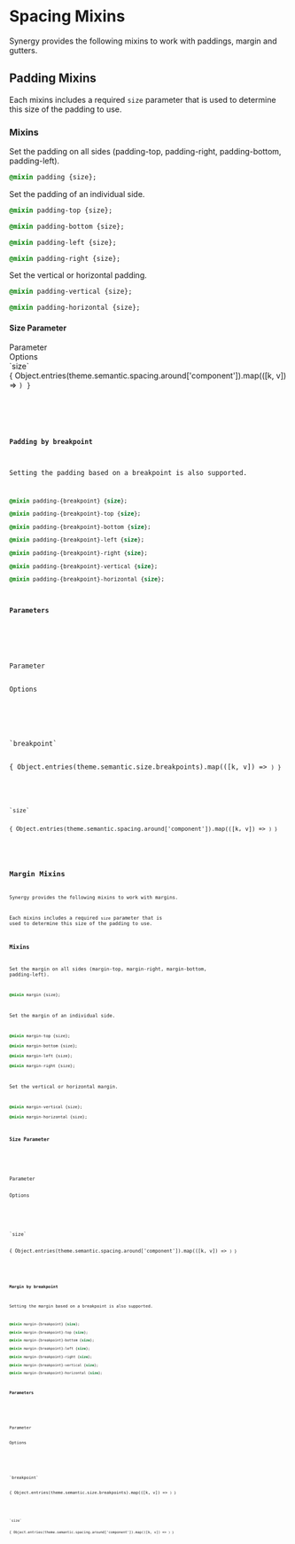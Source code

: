 
<Meta title="Docs/Developers/Mixins/Spacing"/>

# Spacing Mixins

Synergy provides the following mixins to work with paddings, margin and gutters.

## Padding Mixins

Each mixins includes a required `size` parameter that is used to determine this size of the padding to use.

### Mixins

Set the padding on all sides (padding-top, padding-right, padding-bottom, padding-left).

```css
@mixin padding {size};
```

Set the padding of an individual side.

```css
@mixin padding-top {size};

@mixin padding-bottom {size};

@mixin padding-left {size};

@mixin padding-right {size};
```

Set the vertical or horizontal padding.

```css
@mixin padding-vertical {size};

@mixin padding-horizontal {size};
```
#### Size Parameter

<div className="table margin-top">
    <div>
        <div>Parameter</div>
        <div>Options</div>
    </div>
    <div>
        <div>`size`</div>
        <div>{ Object.entries(theme.semantic.spacing.around['component']).map(([k, v]) => <Code k={k} value={v} url="/?path=/docs/synergy-design-system-developer-docs-tokens-space--docs#space-around-components-tokens"/>) }</div>
    </div>
</div>

#### Padding by breakpoint

Setting the padding based on a breakpoint is also supported.

```css
@mixin padding-{breakpoint} {size};

@mixin padding-{breakpoint}-top {size};

@mixin padding-{breakpoint}-bottom {size};

@mixin padding-{breakpoint}-left {size};

@mixin padding-{breakpoint}-right {size};

@mixin padding-{breakpoint}-vertical {size};

@mixin padding-{breakpoint}-horizontal {size};
```

#### Parameters

<div className="table margin-top">
    <div>
        <div>Parameter</div>
        <div>Options</div>
    </div>
    <div>
        <div>`breakpoint`</div>
        <div>{ Object.entries(theme.semantic.size.breakpoints).map(([k, v]) => <Code k={k} value={v} url="/?path=/docs/synergy-design-system-developer-docs-tokens-size--docs#breakpoint-tokens"/>) }</div>
    </div>
    <div>
        <div>`size`</div>
        <div>{ Object.entries(theme.semantic.spacing.around['component']).map(([k, v]) => <Code k={k} value={v} url="/?path=/docs/synergy-design-system-developer-docs-tokens-space--docs#space-around-components-tokens"/>) }</div>
    </div>
</div>

## Margin Mixins

Synergy provides the following mixins to work with margins.

Each mixins includes a required `size` parameter that is used to determine this size of the padding to use.

### Mixins

Set the margin on all sides (margin-top, margin-right, margin-bottom, padding-left).

```css
@mixin margin {size};
```

Set the margin of an individual side.

```css
@mixin margin-top {size};

@mixin margin-bottom {size};

@mixin margin-left {size};

@mixin margin-right {size};
```

Set the vertical or horizontal margin.

```css
@mixin margin-vertical {size};

@mixin margin-horizontal {size};
```

#### Size Parameter

<div className="table margin-top">
    <div>
        <div>Parameter</div>
        <div>Options</div>
    </div>
    <div>
        <div>`size`</div>
        <div>{ Object.entries(theme.semantic.spacing.around['component']).map(([k, v]) => <Code k={k} value={v} url="/?path=/docs/synergy-design-system-developer-docs-tokens-space--docs#space-around-components-tokens"/>) }</div>
    </div>
</div>

#### Margin by breakpoint

Setting the margin based on a breakpoint is also supported.

```css
@mixin margin-{breakpoint} {size};

@mixin margin-{breakpoint}-top {size};

@mixin margin-{breakpoint}-bottom {size};

@mixin margin-{breakpoint}-left {size};

@mixin margin-{breakpoint}-right {size};

@mixin margin-{breakpoint}-vertical {size};

@mixin margin-{breakpoint}-horizontal {size};
```

#### Parameters

<div className="table margin-top">
    <div>
        <div>Parameter</div>
        <div>Options</div>
    </div>
    <div>
        <div>`breakpoint`</div>
        <div>{ Object.entries(theme.semantic.size.breakpoints).map(([k, v]) => <Code k={k} value={v} url="/?path=/docs/synergy-design-system-developer-docs-tokens-size--docs#breakpoint-tokens"/>) }</div>
    </div>
    <div>
        <div>`size`</div>
        <div>{ Object.entries(theme.semantic.spacing.around['component']).map(([k, v]) => <Code k={k} value={v} url="/?path=/docs/synergy-design-system-developer-docs-tokens-space--docs#space-around-components-tokens"/>) }</div>
    </div>
</div>